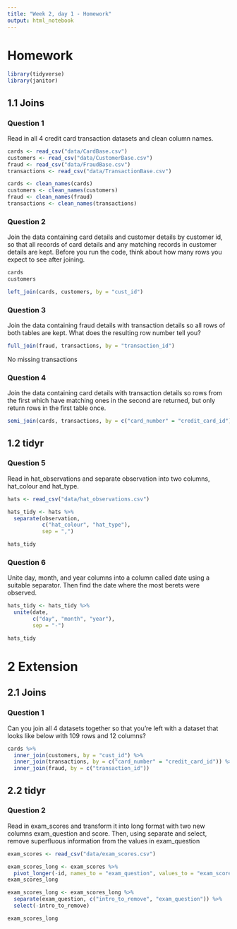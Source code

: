 ```yaml
---
title: "Week 2, day 1 - Homework"
output: html_notebook
---
```


# Homework
```r
library(tidyverse)
library(janitor)
```


## 1.1 Joins

### Question 1

Read in all 4 credit card transaction datasets and clean column names.
```r
cards <- read_csv("data/CardBase.csv")
customers <- read_csv("data/CustomerBase.csv")
fraud <- read_csv("data/FraudBase.csv")
transactions <- read_csv("data/TransactionBase.csv")
```
```r
cards <- clean_names(cards)
customers <- clean_names(customers)
fraud <- clean_names(fraud)
transactions <- clean_names(transactions)
```


### Question 2

Join the data containing card details and customer details by customer id, so that all records of card details and any matching records in customer details are kept. Before you run the code, think about how many rows you expect to see after joining.
```r
cards
customers

left_join(cards, customers, by = "cust_id")
```

### Question 3

Join the data containing fraud details with transaction details so all rows of both tables are kept. What does the resulting row number tell you?
```r
full_join(fraud, transactions, by = "transaction_id")
```
No missing transactions

### Question 4

Join the data containing card details with transaction details so rows from the first which have matching ones in the second are returned, but only return rows in the first table once.
```r
semi_join(cards, transactions, by = c("card_number" = "credit_card_id"))
```

## 1.2 tidyr
### Question 5

Read in hat_observations and separate observation into two columns, hat_colour and hat_type.
```r
hats <- read_csv("data/hat_observations.csv")
```
```r
hats_tidy <- hats %>% 
  separate(observation,
           c("hat_colour", "hat_type"),
           sep = ",")

hats_tidy
```

### Question 6

Unite day, month, and year columns into a column called date using a suitable separator. Then find the date where the most berets were observed.
```r
hats_tidy <- hats_tidy %>% 
  unite(date,
        c("day", "month", "year"),
        sep = "-")

hats_tidy
```

# 2 Extension
## 2.1 Joins
### Question 1

Can you join all 4 datasets together so that you’re left with a dataset that looks like below with 109 rows and 12 columns?

```r
cards %>% 
  inner_join(customers, by = "cust_id") %>% 
  inner_join(transactions, by = c("card_number" = "credit_card_id")) %>% 
  inner_join(fraud, by = c("transaction_id"))
```


## 2.2 tidyr
### Question 2

Read in exam_scores and transform it into long format with two new columns exam_question and score. Then, using separate and select, remove superfluous information from the values in exam_question
```r
exam_scores <- read_csv("data/exam_scores.csv")
```
```r
exam_scores_long <- exam_scores %>% 
  pivot_longer(-id, names_to = "exam_question", values_to = "exam_score")
exam_scores_long
```

```r
exam_scores_long <- exam_scores_long %>% 
  separate(exam_question, c("intro_to_remove", "exam_question")) %>% 
  select(-intro_to_remove)

exam_scores_long
```

